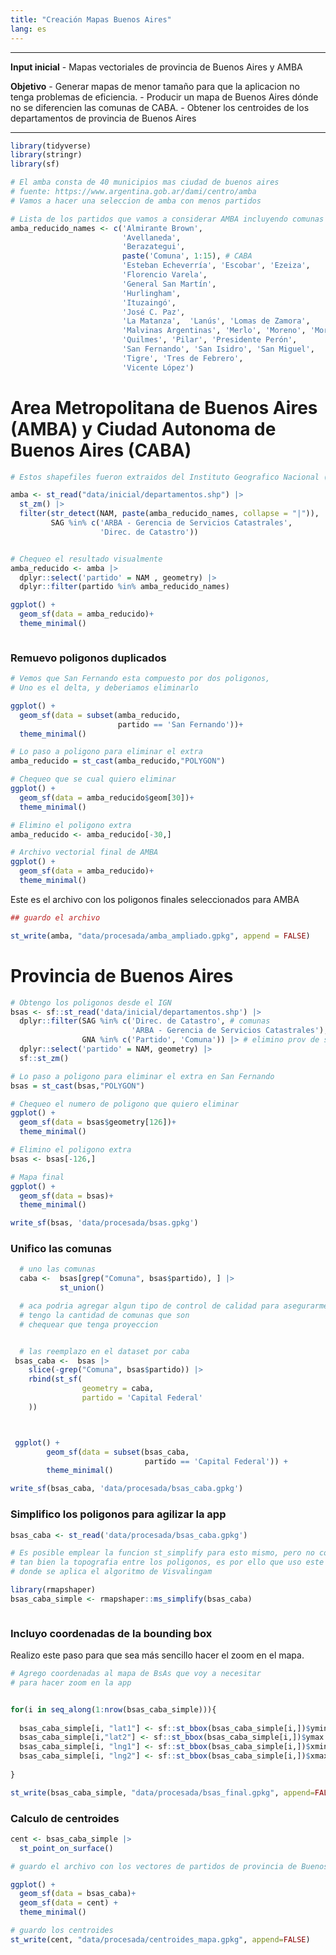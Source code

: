 ```yaml
---
title: "Creación Mapas Buenos Aires"
lang: es
---
```


---

**Input inicial**
- Mapas vectoriales de provincia de Buenos Aires y AMBA

**Objetivo**
- Generar mapas de menor tamaño para que la aplicacion no tenga problemas de eficiencia.
- Producir un mapa de Buenos Aires dónde no se diferencien las comunas de CABA.
- Obtener los centroides de los departamentos de provincia de Buenos Aires

---


```r
library(tidyverse)
library(stringr)
library(sf)

# El amba consta de 40 municipios mas ciudad de buenos aires
# fuente: https://www.argentina.gob.ar/dami/centro/amba
# Vamos a hacer una seleccion de amba con menos partidos

# Lista de los partidos que vamos a considerar AMBA incluyendo comunas CABA
amba_reducido_names <- c('Almirante Brown',
                         'Avellaneda',
                         'Berazategui',
                         paste('Comuna', 1:15), # CABA
                         'Esteban Echeverría', 'Escobar', 'Ezeiza',
                         'Florencio Varela',
                         'General San Martín',
                         'Hurlingham',
                         'Ituzaingó',
                         'José C. Paz',
                         'La Matanza',  'Lanús', 'Lomas de Zamora',
                         'Malvinas Argentinas', 'Merlo', 'Moreno', 'Morón',
                         'Quilmes', 'Pilar', 'Presidente Perón',
                         'San Fernando', 'San Isidro', 'San Miguel',
                         'Tigre', 'Tres de Febrero',
                         'Vicente López')
```

# Area Metropolitana de Buenos Aires (AMBA) y Ciudad Autonoma de Buenos Aires (CABA)

```r

# Estos shapefiles fueron extraidos del Instituto Geografico Nacional (IGN)

amba <- st_read("data/inicial/departamentos.shp") |>
  st_zm() |>
  filter(str_detect(NAM, paste(amba_reducido_names, collapse = "|")),
         SAG %in% c('ARBA - Gerencia de Servicios Catastrales',
                    'Direc. de Catastro'))


# Chequeo el resultado visualmente
amba_reducido <- amba |>
  dplyr::select('partido' = NAM , geometry) |>
  dplyr::filter(partido %in% amba_reducido_names)

ggplot() +
  geom_sf(data = amba_reducido)+
  theme_minimal()



```


### Remuevo poligonos duplicados

```r
# Vemos que San Fernando esta compuesto por dos poligonos,
# Uno es el delta, y deberiamos eliminarlo

ggplot() +
  geom_sf(data = subset(amba_reducido,
                        partido == 'San Fernando'))+
  theme_minimal()

# Lo paso a poligono para eliminar el extra
amba_reducido = st_cast(amba_reducido,"POLYGON")

# Chequeo que se cual quiero eliminar
ggplot() +
  geom_sf(data = amba_reducido$geom[30])+
  theme_minimal()

# Elimino el poligono extra
amba_reducido <- amba_reducido[-30,]

# Archivo vectorial final de AMBA
ggplot() +
  geom_sf(data = amba_reducido)+
  theme_minimal()
```


Este es el archivo con los poligonos finales seleccionados para AMBA

```r

## guardo el archivo

st_write(amba, "data/procesada/amba_ampliado.gpkg", append = FALSE)

```



# Provincia de Buenos Aires

```r
# Obtengo los poligonos desde el IGN
bsas <- sf::st_read('data/inicial/departamentos.shp') |>
  dplyr::filter(SAG %in% c('Direc. de Catastro', # comunas
                           'ARBA - Gerencia de Servicios Catastrales'), # partidos de baires
                GNA %in% c('Partido', 'Comuna')) |> # elimino prov de san juan
  dplyr::select('partido' = NAM, geometry) |>
  sf::st_zm()

# Lo paso a poligono para eliminar el extra en San Fernando
bsas = st_cast(bsas,"POLYGON")

# Chequeo el numero de poligono que quiero eliminar
ggplot() +
  geom_sf(data = bsas$geometry[126])+
  theme_minimal()

# Elimino el poligono extra
bsas <- bsas[-126,]

# Mapa final
ggplot() +
  geom_sf(data = bsas)+
  theme_minimal()

write_sf(bsas, 'data/procesada/bsas.gpkg')
```

### Unifico las comunas

```r

  # uno las comunas
  caba <-  bsas[grep("Comuna", bsas$partido), ] |>
           st_union()

  # aca podria agregar algun tipo de control de calidad para asegurarme que
  # tengo la cantidad de comunas que son
  # chequear que tenga proyeccion


  # las reemplazo en el dataset por caba
 bsas_caba <-  bsas |>
    slice(-grep("Comuna", bsas$partido)) |>
    rbind(st_sf(
                geometry = caba,
                partido = 'Capital Federal'
    ))



 ggplot() +
        geom_sf(data = subset(bsas_caba,
                              partido == 'Capital Federal')) + 
        theme_minimal()

write_sf(bsas_caba, 'data/procesada/bsas_caba.gpkg')
```

### Simplifico los poligonos para agilizar la app

```r
bsas_caba <- st_read('data/procesada/bsas_caba.gpkg')

# Es posible emplear la funcion st_simplify para esto mismo, pero no conserva
# tan bien la topografia entre los poligonos, es por ello que uso este paquete
# donde se aplica el algoritmo de Visvalingam

library(rmapshaper)
bsas_caba_simple <- rmapshaper::ms_simplify(bsas_caba)



```

### Incluyo coordenadas de la bounding box 

Realizo este paso para que sea más sencillo hacer el zoom en el mapa.

```r
# Agrego coordenadas al mapa de BsAs que voy a necesitar
# para hacer zoom en la app


for(i in seq_along(1:nrow(bsas_caba_simple))){
  
  bsas_caba_simple[i, "lat1"] <- sf::st_bbox(bsas_caba_simple[i,])$ymin
  bsas_caba_simple[i,"lat2"] <- sf::st_bbox(bsas_caba_simple[i,])$ymax
  bsas_caba_simple[i, "lng1"] <- sf::st_bbox(bsas_caba_simple[i,])$xmin
  bsas_caba_simple[i, "lng2"] <- sf::st_bbox(bsas_caba_simple[i,])$xmax
  
}

st_write(bsas_caba_simple, "data/procesada/bsas_final.gpkg", append=FALSE)

```


### Calculo de centroides

```r

cent <- bsas_caba_simple |> 
  st_point_on_surface()

# guardo el archivo con los vectores de partidos de provincia de Buenos Aires

ggplot() +
  geom_sf(data = bsas_caba)+
  geom_sf(data = cent) +
  theme_minimal()

# guardo los centroides
st_write(cent, "data/procesada/centroides_mapa.gpkg", append=FALSE)


```





